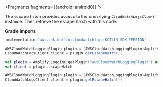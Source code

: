 
<Fragments fragments={{android: android0}} />

The escape hatch provides access to the underlying `CloudWatchLogsClient` instance. Then retrieve the escape hatch with this code:

**Gradle Imports**

```groovy
implementation "aws.sdk.kotlin:cloudwatchlogs:KOTLIN_SDK_VERSION"
```

<BlockSwitcher>
<Block name="Java">

```java
AWSCloudWatchLoggingPlugin plugin = (AWSCloudWatchLoggingPlugin)Amplify.Logging.getPlugin("awsCloudWatchLoggingPlugin");
CloudWatchLogsClient client = plugin.getEscapeHatch();
```

</Block>
<Block name="Kotlin">

```kotlin
val plugin = Amplify.Logging.getPlugin("awsCloudWatchLoggingPlugin") as AWSCloudWatchLoggingPlugin
val client = plugin.escapeHatch
```

</Block>
<Block name="RxJava">

```java
AWSCloudWatchLoggingPlugin plugin = (AWSCloudWatchLoggingPlugin)Amplify.Logging.getPlugin("awsCloudWatchLoggingPlugin");
CloudWatchLogsClient client = plugin.getEscapeHatch();
```

</Block>
</BlockSwitcher>
